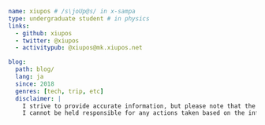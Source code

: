 ```yaml
name: xiupos # /s\joUp@s/ in x-sampa
type: undergraduate student # in physics
links:
  - github: xiupos
  - twitter: @xiupos
  - activitypub: @xiupos@mk.xiupos.net

blog:
  path: blog/
  lang: ja
  since: 2018
  genres: [tech, trip, etc]
  disclaimer: |
    I strive to provide accurate information, but please note that the content on this site is provided without warranty, as it may sometimes become outdated. Additionally, i reserve the right to change or delete information without notice if its accuracy or appropriateness is in question.
    I cannot be held responsible for any actions taken based on the information provided on this site, or for any damages or losses that may occur as a result. Thank you for your understanding.
```
